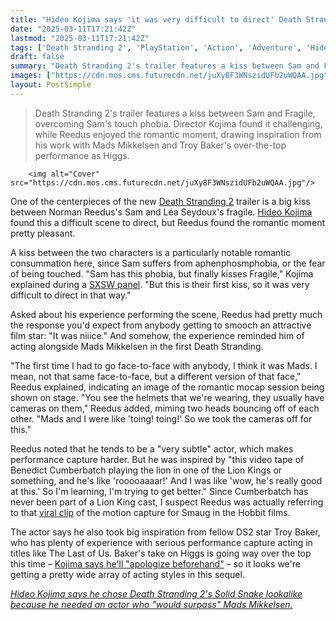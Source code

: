 ```yaml
---
title: "Hideo Kojima says 'it was very difficult to direct' Death Stranding 2's big kiss scene, but Norman Reedus thinks 'it was niiice' locking lips with Léa Seydoux"
date: "2025-03-11T17:21:42Z"
lastmod: "2025-03-11T17:21:42Z"
tags: ['Death Stranding 2', 'PlayStation', 'Action', 'Adventure', 'Hideo Kojima', 'Norman Reedus', 'Léa Seydoux', 'Troy Baker']
draft: false
summary: "Death Stranding 2's trailer features a kiss between Sam and Fragile, overcoming Sam's touch phobia.  Director Kojima found it challenging, while Reedus enjoyed the romantic moment, drawing inspiration from his work with Mads Mikkelsen and Troy Baker's over-the-top performance as Higgs."
images: ["https://cdn.mos.cms.futurecdn.net/juXy8F3WNszidUFb2uWQAA.jpg"]
layout: PostSimple
---
```

> Death Stranding 2's trailer features a kiss between Sam and Fragile, overcoming Sam's touch phobia.  Director Kojima found it challenging, while Reedus enjoyed the romantic moment, drawing inspiration from his work with Mads Mikkelsen and Troy Baker's over-the-top performance as Higgs.


        <img alt="Cover" src="https://cdn.mos.cms.futurecdn.net/juXy8F3WNszidUFb2uWQAA.jpg"/>
        
One of the centerpieces of the new [Death Stranding 2](https://www.gamesradar.com/death-stranding-2-guide/) trailer is a big kiss between Norman Reedus's Sam and Léa Seydoux's fragile. [Hideo Kojima](https://www.gamesradar.com/tag/hideo-kojima/) found this a difficult scene to direct, but Reedus found the romantic moment pretty pleasant.

A kiss between the two characters is a particularly notable romantic consummation here, since Sam suffers from aphenphosmphobia, or the fear of being touched. "Sam has this phobia, but finally kisses Fragile," Kojima explained during a [SXSW panel](https://www.youtube.com/live/hREnHNV4AaQ?si=MU1iZeaR89pgWoXM&t=1129). "But this is their first kiss, so it was very difficult to direct in that way."

Asked about his experience performing the scene, Reedus had pretty much the response you'd expect from anybody getting to smooch an attractive film star: "It was niiice." And somehow, the experience reminded him of acting alongside Mads Mikkelsen in the first Death Stranding.

"The first time I had to go face-to-face with anybody, I think it was Mads. I mean, not that same face-to-face, but a different version of that face," Reedus explained, indicating an image of the romantic mocap session being shown on stage. "You see the helmets that we're wearing, they usually have cameras on them," Reedus added, miming two heads bouncing off of each other. "Mads and I were like 'toing! toing!' So we took the cameras off for this."

Reedus noted that he tends to be a "very subtle" actor, which makes performance capture harder. But he was inspired by "this video tape of Benedict Cumberbatch playing the lion in one of the Lion Kings or something, and he's like 'rooooaaaar!' And I was like 'wow, he's really good at this.' So I'm learning, I'm trying to get better." Since Cumberbatch has never been part of a Lion King cast, I suspect Reedus was actually referring to that [viral clip](https://www.youtube.com/watch?v=sXN9IHrnVVU&t=19s) of the motion capture for Smaug in the Hobbit films.

The actor says he also took big inspiration from fellow DS2 star Troy Baker, who has plenty of experience with serious performance capture acting in titles like The Last of Us. Baker's take on Higgs is going way over the top this time – [Kojima says he'll "apologize beforehand"](https://www.gamesradar.com/games/action/hideo-kojima-says-hell-apologize-beforehand-for-death-stranding-2-moments-with-troy-bakers-higgs-which-are-so-ridiculous-that-youll-probably-throw-the-controller/) – so it looks we're getting a pretty wide array of acting styles in this sequel.

[<em>Hideo Kojima says he chose Death Stranding 2's Solid Snake lookalike because he needed an actor who "would surpass" Mads Mikkelsen.</em>](https://www.gamesradar.com/games/action/hideo-kojima-says-he-chose-death-stranding-2s-solid-snake-lookalike-because-he-needed-an-actor-who-would-surpass-mads-mikkelsen/)
        